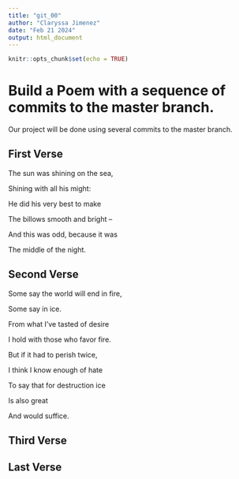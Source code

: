 ```yaml
---
title: "git_00"
author: "Claryssa Jimenez"
date: "Feb 21 2024"
output: html_document
---
```


```r
knitr::opts_chunk$set(echo = TRUE)
```
# Build a Poem with a sequence of commits to the master branch.
Our project will be done using several commits to the master branch.
<!-- Do not modify or change any text in "!--" bracketed areas such as this --- these are instructions to
you, if you change any of this the git program will notice it and compromise your git merging strategy !-->

## First Verse 
<!--Put the first five lines of a poem by Lewis Carrol in this section!-->

The sun was shining on the sea,

Shining with all his might:

He did his very best to make

The billows smooth and bright --

And this was odd, because it was

The middle of the night.

## Second Verse
<!--Put the first five lines of a poem by Robert Frost here!-->

Some say the world will end in fire,

Some say in ice.

From what I've tasted of desire

I hold with those who favor fire.

But if it had to perish twice,

I think I know enough of hate

To say that for destruction ice

Is also great

And would suffice.


## Third Verse
<!--Put the first two verses of The Walrus and the Carpenter here!-->

## Last Verse
<!--Put a short poem of your choice 8-20 lines,here!-->
